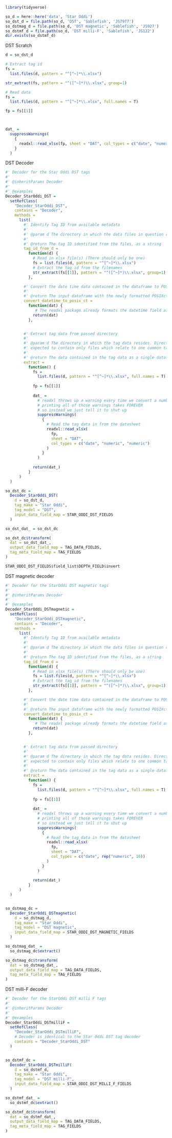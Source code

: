 ```r
library(tidyverse)

so_d = here::here('data', 'Star Oddi')
so_dst_d = file.path(so_d, 'DST', 'Sablefish', 'JS7977')
so_dstmag_d = file.path(so_d, 'DST magnetic', 'Sablefish', 'JS927')
so_dstmf_d = file.path(so_d, 'DST milli-F', 'Sablefish', 'JS122')
dir.exists(so_dstmf_d)
```


DST Scratch
```r
d = so_dst_d

# Extract tag id
fs =
  list.files(d, pattern = "^[^~]*\\.xlsx")

str_extract(fs, pattern = "^([^~]*)\\.xlsx", group=1)

# Read data 
fs =
  list.files(d, pattern = "^[^~]*\\.xlsx", full.names = T)

fp = fs[[1]]



dat_ = 
  suppressWarnings(
    {
      readxl::read_xlsx(fp, sheet = "DAT", col_types = c("date", "numeric", "numeric"))
    }
  )
```

DST Decoder
```r
#' Decoder for the Star Oddi DST tags
#'
#' @inheritParams Decoder
#'
#' @examples
Decoder_StarOddi_DST =
  setRefClass(
    "Decoder_StarOddi_DST",
    contains = "Decoder",
    methods =
      list(
        #' Identify Tag ID from available metadata
        #'
        #' @param d The directory in which the data files in question reside
        #'
        #' @return The tag ID identified from the files, as a string
        tag_id_from_d =
          function(d) {
            # Read in xlsx file(s) (There should only be one)
            fs = list.files(d, pattern = "^[^~]*\\.xlsx")
            # Extract the tag id from the filenames
            str_extract(fs[[1]], pattern = "^([^~]*)\\.xlsx", group=1)
          },

        #' Convert the date time data contained in the dataframe to POSIXct format
        #'
        #' @return The input dataframe with the newly formatted POSIXct timestamp
        convert_datetime_to_posix_ct =
          function(dat) {
             # The readxl package already formats the datetime field as POSIXct
            return(dat)
          },


        #' Extract tag data from passed directory
        #'
        #' @param d The directory in which the tag data resides. Directory is
        #' expected to contain only files which relate to one common tag.
        #'
        #' @return The data contained in the tag data as a single dataframe
        extract =
          function() {
            fs =
              list.files(d, pattern = "^[^~]*\\.xlsx", full.names = T)
            
            fp = fs[[1]]
            
            dat_ = 
              # readxl throws up a warning every time we convert a number to a datetime
              # printing all of those warnings takes FOREVER
              # so instead we just tell it to shut up
              suppressWarnings(
                {
                  # Read the tag data in from the datasheet
                  readxl::read_xlsx(
                    fp, 
                    sheet = "DAT", 
                    col_types = c("date", "numeric", "numeric")                
                  )
                }
              )
            
            return(dat_)
          }
      )
  )

so_dst_dc = 
  Decoder_StarOddi_DST(
    d = so_dst_d,
    tag_make = "Star Oddi",
    tag_model = "DST",
    input_data_field_map = STAR_ODDI_DST_FIELDS
  )

so_dst_dat_ = so_dst_dc

so_dst_dc$transform(
  dat = so_dst_dat_,
  output_data_field_map = TAG_DATA_FIELDS,
  tag_meta_field_map = TAG_FIELDS
)

STAR_ODDI_DST_FIELDS$field_list$DEPTH_FIELD$invert
```

DST magnetic decoder
```r
#' Decoder for the StarOddi DST magnetic tags
#'
#' @inheritParams Decoder
#'
#' @examples
Decoder_StarOddi_DSTmagnetic =
  setRefClass(
    "Decoder_StarOddi_DSTmagnetic",
    contains = "Decoder",
    methods =
      list(
        #' Identify Tag ID from available metadata
        #'
        #' @param d The directory in which the data files in question reside
        #'
        #' @return The tag ID identified from the files, as a string
        tag_id_from_d =
          function(d) {
            # Read in xlsx file(s) (There should only be one)
            fs = list.files(d, pattern = "^[^~]*\\.xlsx")
            # Extract the tag id from the filenames
            str_extract(fs[[1]], pattern = "^([^~]*)\\.xlsx", group=1)
          },

        #' Convert the date time data contained in the dataframe to POSIXct format
        #'
        #' @return The input dataframe with the newly formatted POSIXct timestamp
        convert_datetime_to_posix_ct =
          function(dat) {
             # The readxl package already formats the datetime field as POSIXct
            return(dat)
          },


        #' Extract tag data from passed directory
        #'
        #' @param d The directory in which the tag data resides. Directory is
        #' expected to contain only files which relate to one common tag.
        #'
        #' @return The data contained in the tag data as a single dataframe
        extract =
          function() {
            fs =
              list.files(d, pattern = "^[^~]*\\.xlsx", full.names = T)
            
            fp = fs[[1]]
            
            dat_ = 
              # readxl throws up a warning every time we convert a number to a datetime
              # printing all of those warnings takes FOREVER
              # so instead we just tell it to shut up
              suppressWarnings(
                {
                  # Read the tag data in from the datasheet
                  readxl::read_xlsx(
                    fp, 
                    sheet = "DAT", 
                    col_types = c("date", rep("numeric", 10))                
                  )
                }
              )
            
            return(dat_)
          }
      )
  )


so_dstmag_dc = 
  Decoder_StarOddi_DSTmagnetic(
    d = so_dstmag_d,
    tag_make = "Star Oddi",
    tag_model = "DST magnetic",
    input_data_field_map = STAR_ODDI_DST_MAGNETIC_FIELDS
  )

so_dstmag_dat_ = 
  so_dstmag_dc$extract()

so_dstmag_dc$transform(
  dat = so_dstmag_dat_,
  output_data_field_map = TAG_DATA_FIELDS,
  tag_meta_field_map = TAG_FIELDS
)
```


DST milli-F decoder
```r
#' Decoder for the StarOddi DST milli F tags
#'
#' @inheritParams Decoder
#'
#' @examples
Decoder_StarOddi_DSTmilliF =
  setRefClass(
    "Decoder_StarOddi_DSTmilliF",
    # Decoder is identical to the Star Oddi DST tag decoder
    contains = "Decoder_StarOddi_DST"
  )


so_dstmf_dc = 
  Decoder_StarOddi_DSTmilliF(
    d = so_dstmf_d,
    tag_make = "Star Oddi",
    tag_model = "DST milli-F",
    input_data_field_map = STAR_ODDI_DST_MILLI_F_FIELDS
  )

so_dstmf_dat_ = 
  so_dstmf_dc$extract()

so_dstmf_dc$transform(
  dat = so_dstmf_dat_,
  output_data_field_map = TAG_DATA_FIELDS,
  tag_meta_field_map = TAG_FIELDS
)
```


































